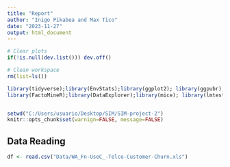 ```yaml
---
title: "Report"
author: "Inigo Pikabea and Max Tico"
date: "2023-11-27"
output: html_document
---
```


```r
# Clear plots
if(!is.null(dev.list())) dev.off()

# Clean workspace
rm(list=ls())

library(tidyverse);library(EnvStats);library(ggplot2); library(ggpubr); library(visdat)
library(FactoMineR);library(DataExplorer);library(mice); library(lmtest);library(gridExtra); library(chemometrics); library(car);library(regclass)


setwd("C:/Users/usuario/Desktop/SIM/SIM-project-2")
knitr::opts_chunk$set(warnign=FALSE, message=FALSE)
```

## Data Reading

```r
df <- read.csv("Data/WA_Fn-UseC_-Telco-Customer-Churn.xls")
```